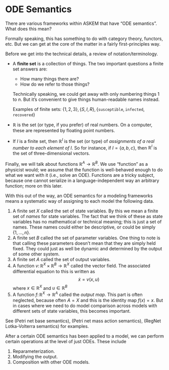 # ODE Semantics

There are various frameworks within ASKEM that have "ODE semantics". What does this mean?

Formally speaking, this has something to do with category theory, functors, etc. But we can get at the core of the matter in a fairly first-principles way.

Before we get into the technical details, a review of notation/terminology.

- A **finite set** is a collection of things. The two important questions a finite set answers are:

  - How many things there are?
  - How do we refer to those things?

  Technically speaking, we could get away with only numbering things $1$ to $n$. But it's convenient to give things human-readable names instead.

  Examples of finite sets: $\{1,2,3\}, \{S, I, R\}, \{\mathtt{susceptible}, \mathtt{infected}, \mathtt{recovered}\}$
- $\mathbb{R}$ is the set (or type, if you prefer) of real numbers. On a computer, these are represented by floating point numbers.
- If $I$ is a finite set, then $\mathbb{R}^I$ is the set (or type) of *assignments of a real number to each element of $I$*. So for instance, if $I = \{a,b,c\}$, then $\mathbb{R}^I$ is the set of three-dimensional vectors.

Finally, we will talk about functions $\mathbb{R}^A \to \mathbb{R}^B$. We use "function" as a physicist would; we assume that the function is well-behaved enough to do what we want with it (i.e., solve an ODE). Functions are a tricky subject, because one cannot serialize in a language-independent way an arbitrary function; more on this later.

With this out of the way, an ODE semantics for a modeling frameworks means a systematic way of assigning to each model the following data.

1. A finite set $X$ called the set of state variables. By this we mean a finite set of *names* for state variables. The fact that we think of these as state variables has no mathematical or technical meaning; this is just a set of names. These names could either be descriptive, or could be simply $\{1,\ldots,n\}$.
2. A finite set $B$ called the set of parameter variables. One thing to note is that calling these parameters doesn't mean that they are simply held fixed. They could just as well be dynamic and determined by the output of some other system.
3. A finite set $A$ called the set of output variables.
4. A function $v \colon \mathbb{R}^X \times \mathbb{R}^B \to \mathbb{R}^X$ called the vector field. The associated differential equation to this is written as
   $$ \dot{x} = v(x,u) $$
   where $x \in \mathbb{R}^X$ and $u \in \mathbb{R}^B$
5. A function $f \colon \mathbb{R}^X \to \mathbb{R}^A$ called the *output map*. This part is often neglected, because often $A = X$ and this is the identity map $f(x) = x$. But in cases where we need to do model comparison across models with different sets of state variables, this becomes important.

See (Petri net base semantics), (Petri net mass action semantics), (RegNet Lotka-Volterra semantics) for examples.

After a certain ODE semantics has been applied to a model, we can perform certain operations at the level of just ODEs. These include

1. Reparameterization.
2. Modifying the output.
3. Composition with other ODE models.
